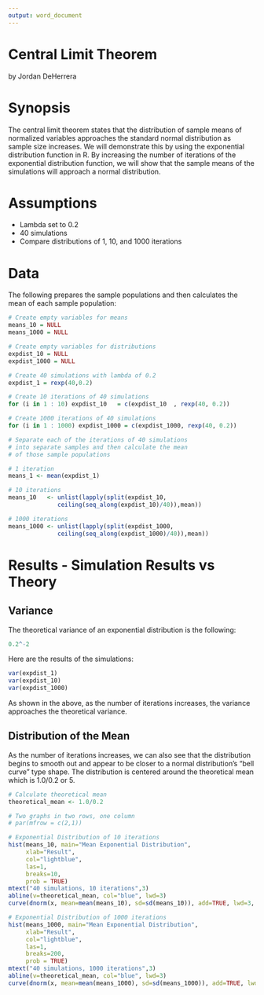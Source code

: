 ```yaml
---
output: word_document
---
```

Central Limit Theorem
========================================================
by Jordan DeHerrera

# Synopsis

The central limit theorem states that the distribution of sample means of normalized variables approaches the standard normal distribution as sample size increases.  We will demonstrate this by using the exponential distribution function in R.  By increasing the number of iterations of the exponential distribution function, we will show that the sample means of the simulations will approach a normal distribution.

# Assumptions

* Lambda set to 0.2
* 40 simulations
* Compare distributions of 1, 10, and 1000 iterations

# Data

The following prepares the sample populations and then calculates the mean of each sample population:

```r
# Create empty variables for means
means_10 = NULL
means_1000 = NULL

# Create empty variables for distributions
expdist_10 = NULL
expdist_1000 = NULL

# Create 40 simulations with lambda of 0.2
expdist_1 = rexp(40,0.2)

# Create 10 iterations of 40 simulations
for (i in 1 : 10) expdist_10   = c(expdist_10  , rexp(40, 0.2))

# Create 1000 iterations of 40 simulations
for (i in 1 : 1000) expdist_1000 = c(expdist_1000, rexp(40, 0.2))

# Separate each of the iterations of 40 simulations
# into separate samples and then calculate the mean
# of those sample populations

# 1 iteration
means_1 <- mean(expdist_1)

# 10 iterations
means_10   <- unlist(lapply(split(expdist_10, 
              ceiling(seq_along(expdist_10)/40)),mean))

# 1000 iterations
means_1000 <- unlist(lapply(split(expdist_1000, 
              ceiling(seq_along(expdist_1000)/40)),mean))
```

# Results - Simulation Results vs Theory

## Variance

The theoretical variance of an exponential distribution is the following:

```r
0.2^-2
```

Here are the results of the simulations:

```r
var(expdist_1)
var(expdist_10)
var(expdist_1000)
```

As shown in the above, as the number of iterations increases, the variance approaches the theoretical variance.

## Distribution of the Mean

As the number of iterations increases, we can also see that the distribution begins to smooth out and appear to be closer to a normal distribution's "bell curve" type shape.  The distribution is centered around the theoretical mean which is 1.0/0.2 or 5.

```r
# Calculate theoretical mean
theoretical_mean <- 1.0/0.2

# Two graphs in two rows, one column
# par(mfrow = c(2,1))

# Exponential Distribution of 10 iterations
hist(means_10, main="Mean Exponential Distribution", 
     xlab="Result", 
     col="lightblue", 
     las=1, 
     breaks=10,      
     prob = TRUE)
mtext("40 simulations, 10 iterations",3)
abline(v=theoretical_mean, col="blue", lwd=3)
curve(dnorm(x, mean=mean(means_10), sd=sd(means_10)), add=TRUE, lwd=3, lty=5)

# Exponential Distribution of 1000 iterations
hist(means_1000, main="Mean Exponential Distribution", 
     xlab="Result", 
     col="lightblue", 
     las=1, 
     breaks=200, 
     prob = TRUE)
mtext("40 simulations, 1000 iterations",3)
abline(v=theoretical_mean, col="blue", lwd=3)
curve(dnorm(x, mean=mean(means_1000), sd=sd(means_1000)), add=TRUE, lwd=3, lty=5)
```